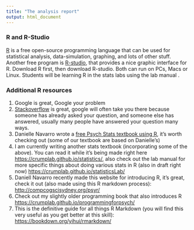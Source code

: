 ```yaml
---
title: "The analysis report"
output: html_document
---
```


### R and R-Studio

[R](http://www.r-project.org) is a free open-source programming language that can be used for statistical analysis, data-simulation, graphing, and lots of other stuff. Another free program is [R-studio](http://www.rstudio.com), that provides a nice graphic interface for R. Download R first, then download R-studio. Both can run on PCs, Macs or Linux. Students will be learning R in the stats labs using the lab manual []().

### Additional R resources

1. Google is great, Google your problem
2. [Stackoverflow](https://stackoverflow.com) is great, google will often take you there because someone has already asked your question, and someone else has answered, usually many people have answered your question many ways.
3. Danielle Navarro wrote a [free Psych Stats textbook using R](https://compcogscisydney.org/learning-statistics-with-r/), it's worth checking out (some of our textbook are based on Danielle's)
4. I am currently writing another stats textbook (incorporating some of the above). You can read it while it's being made right here [https://crumplab.github.io/statistics/](https://crumplab.github.io/statistics/), also check out the lab manual for more specific things about doing various stats in R (also in draft right now) [https://crumplab.github.io/statisticsLab/](https://crumplab.github.io/statisticsLab/)
5. Daniell Navarro recently made this website for introducing R, it's great, check it out (also made using this R markdown process): [http://compcogscisydney.org/psyr/](http://compcogscisydney.org/psyr/)
6. Check out my slightly older programming book that also introduces R [https://crumplab.github.io/programmingforpsych/](https://crumplab.github.io/programmingforpsych/)
7. This is the definitive guide for all things R Markdown (you will find this very useful as you get better at this skill): [https://bookdown.org/yihui/rmarkdown/](https://bookdown.org/yihui/rmarkdown/)

